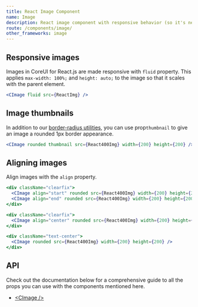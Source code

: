 ```yaml
---
title: React Image Component
name: Image
description: React image component with responsive behavior (so it's never become larger than their parent element) and special styles.
route: /components/image/
other_frameworks: image
---
```




## Responsive images

Images in CoreUI for React.js are made responsive with `fluid` property. This applies `max-width: 100%;` and `height: auto;` to the image so that it scales with the parent element.

```jsx preview
<CImage fluid src={ReactImg} />
```

## Image thumbnails

In addition to our [border-radius utilities](https://coreui.io/docs/utilities/borders), you can use prop`thumbnail` to give an image a rounded 1px border appearance.

```jsx preview
<CImage rounded thumbnail src={React400Img} width={200} height={200} />
```

## Aligning images

Align images with the `align` property.

```jsx preview
<div className="clearfix">
  <CImage align="start" rounded src={React400Img} width={200} height={200} />
  <CImage align="end" rounded src={React400Img} width={200} height={200} />
</div>
```

```jsx preview
<div className="clearfix">
  <CImage align="center" rounded src={React400Img} width={200} height={200} />
</div>
```

```jsx preview
<div className="text-center">
  <CImage rounded src={React400Img} width={200} height={200} />
</div>
```

## API

Check out the documentation below for a comprehensive guide to all the props you can use with the components mentioned here.

- [&lt;CImage /&gt;](./api/#cimage)
